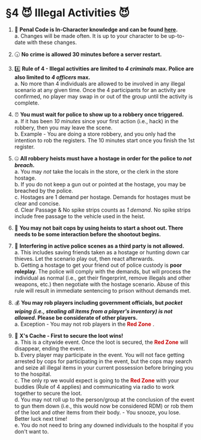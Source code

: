 # §4 😈 Illegal Activities 😈

1. 📃 **Penal Code is In-Character knowledge and can be found [here](https://docs.google.com/spreadsheets/d/1hqnAtxl0d1x4YH16EVrgZJoONZscbPPny5tbEYbFl8Q/edit?usp=sharin).**\
a. Changes will be made often. It is up to your character to be up-to-date with these changes. 

2. 🕡 **No crime is allowed 30 minutes before a server restart.**

3. 4️⃣ **Rule of 4 - Illegal activities are limited to *4 criminals* max. Police are also limited to *4 officers* max.**\
a. No more than 4 individuals are allowed to be involved in any illegal scenario at any given time. Once the 4 participants for an activity are confirmed, no player may swap in or out of the group until the activity is complete.

4. ⏰ **You must wait for police to show up to a robbery once triggered.**\
a. If it has been *10 minutes* since your first action (i.e., hack) in the robbery, then you may leave the scene.\
b. Example - You are doing a store robbery, and you only had the intention to rob the registers. The 10 minutes start once you finish the 1st register.

5. 🤐 **All robbery heists must have a hostage in order for the police to *not breach*.**\
a. You may *not* take the locals in the store, or the clerk in the store hostage.\
b. If you do not keep a gun out or pointed at the hostage, you may be breached by the police.\
c. Hostages are 1 demand per hostage. Demands for hostages must be clear and concise.\
d. Clear Passage & No spike strips counts as *1 demand*. No spike strips include free passage to the vehicle used in the heist.

6. 🔫 **You may not bait cops by using heists to start a shoot out. There needs to be some interaction before the shootout begins.**

7. 🤡 **Interfering in active police scenes as a third party is not allowed.**\
a. This includes saving friends taken as a hostage or hunting down car thieves. Let the scenario play out, then react afterwards.\
b. Getting a hostage to get your friend out of police custody is **poor roleplay**. The police will comply with the demands, but will process the individual as normal (i.e., get their fingerprint, remove illegals and other weapons, etc.) then negotiate with the hostage scenario. Abuse of this rule will result in immediate sentencing to prison without demands met.

8. 💰 **You may rob players including government officials, but *pocket wiping (i.e., stealing all items from a player's inventory) is not allowed*. Please be considerate of other players.**\
a. Exception - You may not rob players in the <font color="#c70000"> **Red Zone** </font>.

9. 🔴 **X's Cache - First to secure the loot wins!**\
a. This is a citywide event. Once the loot is secured, the <font color="#c70000"> **Red Zone** </font> will disappear, ending the event.\
b. Every player may participate in the event. You will not face getting arrested by cops for participating in the event, but the cops may search and seize all illegal items in your current possession before bringing you to the hospital.\
c. The only rp we would expect is going to the <font color="#c70000"> **Red Zone** </font> with your buddies (Rule of 4 applies) and communicating via radio to work together to secure the loot.\
d. You may not roll up to the person/group at the conclusion of the event to gun them down (i.e., this would now be considered RDM) or rob them of the loot and other items from their body. - You snooze, you lose. Better luck next time!\
e. You do not need to bring any downed individuals to the hospital if you don't want to.

